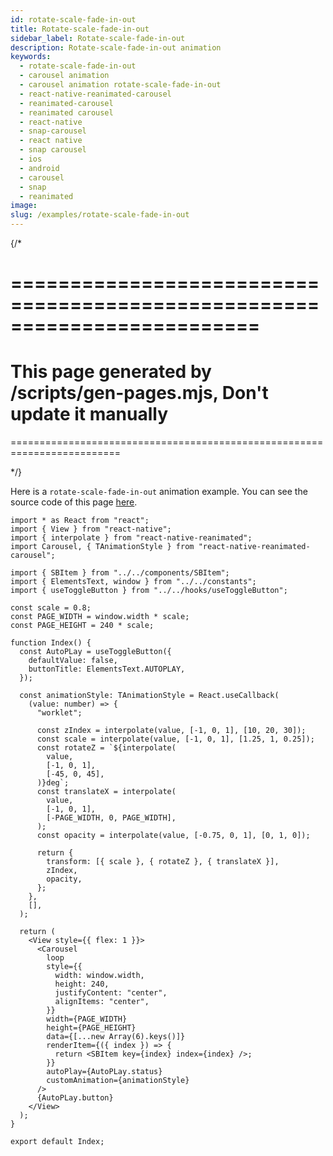 ```yaml
---
id: rotate-scale-fade-in-out
title: Rotate-scale-fade-in-out
sidebar_label: Rotate-scale-fade-in-out
description: Rotate-scale-fade-in-out animation
keywords:
  - rotate-scale-fade-in-out
  - carousel animation
  - carousel animation rotate-scale-fade-in-out
  - react-native-reanimated-carousel
  - reanimated-carousel
  - reanimated carousel
  - react-native
  - snap-carousel
  - react native
  - snap carousel
  - ios
  - android
  - carousel
  - snap
  - reanimated
image:
slug: /examples/rotate-scale-fade-in-out
---
```


{/* 

=========================================================================
=========================================================================
This page generated by /scripts/gen-pages.mjs, Don't update it manually 
=========================================================================
=========================================================================

*/}

Here is a `rotate-scale-fade-in-out` animation example. You can see the source code of this page [here](https://github.com/dohooo/react-native-reanimated-carousel/blob/main/example/app/src/pages/rotate-scale-fade-in-out/index.tsx).


<Page page='rotate-scale-fade-in-out' />

```tsx copy
import * as React from "react";
import { View } from "react-native";
import { interpolate } from "react-native-reanimated";
import Carousel, { TAnimationStyle } from "react-native-reanimated-carousel";

import { SBItem } from "../../components/SBItem";
import { ElementsText, window } from "../../constants";
import { useToggleButton } from "../../hooks/useToggleButton";

const scale = 0.8;
const PAGE_WIDTH = window.width * scale;
const PAGE_HEIGHT = 240 * scale;

function Index() {
  const AutoPLay = useToggleButton({
    defaultValue: false,
    buttonTitle: ElementsText.AUTOPLAY,
  });

  const animationStyle: TAnimationStyle = React.useCallback(
    (value: number) => {
      "worklet";

      const zIndex = interpolate(value, [-1, 0, 1], [10, 20, 30]);
      const scale = interpolate(value, [-1, 0, 1], [1.25, 1, 0.25]);
      const rotateZ = `${interpolate(
        value,
        [-1, 0, 1],
        [-45, 0, 45],
      )}deg`;
      const translateX = interpolate(
        value,
        [-1, 0, 1],
        [-PAGE_WIDTH, 0, PAGE_WIDTH],
      );
      const opacity = interpolate(value, [-0.75, 0, 1], [0, 1, 0]);

      return {
        transform: [{ scale }, { rotateZ }, { translateX }],
        zIndex,
        opacity,
      };
    },
    [],
  );

  return (
    <View style={{ flex: 1 }}>
      <Carousel
        loop
        style={{
          width: window.width,
          height: 240,
          justifyContent: "center",
          alignItems: "center",
        }}
        width={PAGE_WIDTH}
        height={PAGE_HEIGHT}
        data={[...new Array(6).keys()]}
        renderItem={({ index }) => {
          return <SBItem key={index} index={index} />;
        }}
        autoPlay={AutoPLay.status}
        customAnimation={animationStyle}
      />
      {AutoPLay.button}
    </View>
  );
}

export default Index;

```